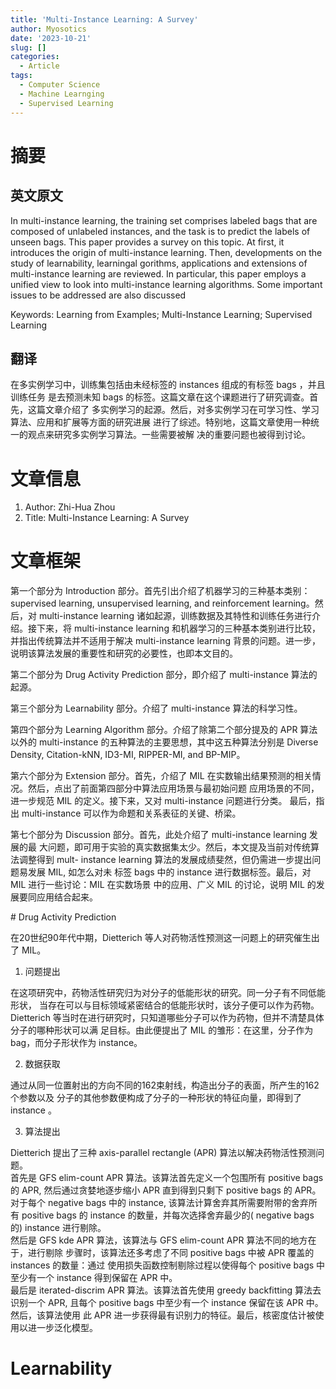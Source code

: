 ```yaml
---
title: 'Multi-Instance Learning: A Survey'
author: Myosotics
date: '2023-10-21'
slug: []
categories:
  - Article
tags:
  - Computer Science
  - Machine Learnging
  - Supervised Learning
---
```


# 摘要

## 英文原文

In multi-instance learning, the training set comprises labeled bags that are 
composed of unlabeled instances, and the task is to predict the labels of unseen 
bags. This paper provides a survey on this topic. At first, it introduces the 
origin of multi-instance learning. Then, developments on the study of 
learnability, learningal gorithms, applications and extensions of multi-instance
learning are reviewed. In particular, this paper employs a unified view to look
into multi-instance learning algorithms. Some important issues to be addressed 
are also discussed

Keywords: Learning from Examples; Multi-Instance Learning; Supervised Learning

## 翻译

在多实例学习中，训练集包括由未经标签的 instances 组成的有标签 bags ，并且训练任务
是去预测未知 bags 的标签。这篇文章在这个课题进行了研究调查。首先，这篇文章介绍了
多实例学习的起源。然后，对多实例学习在可学习性、学习算法、应用和扩展等方面的研究进展
进行了综述。特别地，这篇文章使用一种统一的观点来研究多实例学习算法。一些需要被解
决的重要问题也被得到讨论。

# 文章信息

1. Author: Zhi-Hua Zhou  
2. Title: Multi-Instance Learning: A Survey

# 文章框架

第一个部分为 Introduction 部分。首先引出介绍了机器学习的三种基本类别：supervised 
learning, unsupervised learning, and reinforcement learning。然后，对 multi-instance 
learning 诸如起源，训练数据及其特性和训练任务进行介绍。接下来，将 multi-instance 
learning 和机器学习的三种基本类别进行比较，并指出传统算法并不适用于解决 multi-instance 
learning 背景的问题。进一步，说明该算法发展的重要性和研究的必要性，也即本文目的。

第二个部分为 Drug Activity Prediction 部分，即介绍了 multi-instance 算法的起源。

第三个部分为 Learnability 部分。介绍了 multi-instance 算法的科学习性。

第四个部分为 Learning Algorithm 部分。介绍了除第二个部分提及的 APR 算法以外的
multi-instance 的五种算法的主要思想，其中这五种算法分别是 Diverse Density, 
Citation-kNN,  ID3-MI, RIPPER-MI, and BP-MIP。

第六个部分为 Extension 部分。首先，介绍了 MIL 在实数输出结果预测的相关情况。然后，点出了前面第四部分中算法应用场景与最初始问题
应用场景的不同，进一步规范 MIL 的定义。接下来，又对 multi-instance 问题进行分类。
最后，指出 multi-instance 可以作为命题和关系表征的关键、桥梁。

第七个部分为 Discussion 部分。首先，此处介绍了 multi-instance learning 发展的最
大问题，即可用于实验的真实数据集太少。然后，本文提及当前对传统算法调整得到 mult-
instance learning 算法的发展成绩斐然，但仍需进一步提出问题易发展 MIL, 如怎么对未
标签 bags 中的 instance 进行数据标签。最后，对 MIL 进行一些讨论：MIL 在实数场景
中的应用、广义 MIL 的讨论，说明 MIL 的发展要同应用结合起来。

 # Drug Activity Prediction
 
 在20世纪90年代中期，Dietterich 等人对药物活性预测这一问题上的研究催生出了 MIL。
 
1. 问题提出
 
在这项研究中，药物活性研究归为对分子的低能形状的研究。同一分子有不同低能形状，
当存在可以与目标领域紧密结合的低能形状时，该分子便可以作为药物。 Dietterich 等当时在进行研究时，只知道哪些分子可以作为药物，但并不清楚具体分子的哪种形状可以满
 足目标。由此便提出了 MIL 的雏形：在这里，分子作为 bag，而分子形状作为 instance。

2. 数据获取

通过从同一位置射出的方向不同的162束射线，构造出分子的表面，所产生的162个参数以及
分子的其他参数便构成了分子的一种形状的特征向量，即得到了 instance 。

3. 算法提出

Dietterich 提出了三种 axis-parallel rectangle (APR) 算法以解决药物活性预测问题。  
首先是 GFS elim-count APR 算法。该算法首先定义一个包围所有 positive bags 的 APR, 
然后通过贪婪地逐步缩小 APR 直到得到只剩下 positive bags 的 APR。对于每个 negative 
bags 中的 instance, 该算法计算舍弃其所需要附带的舍弃所有 positive bags 的
instance 的数量，并每次选择舍弃最少的( negative bags 的) instance 进行剔除。  
然后是 GFS kde APR 算法，该算法与 GFS elim-count APR 算法不同的地方在于，进行剔除
步骤时，该算法还多考虑了不同 positive bags 中被 APR 覆盖的instances 的数量：通过
使用损失函数控制剔除过程以使得每个 positive bags 中至少有一个 instance 得到保留在
APR 中。  
最后是 iterated-discrim APR 算法。该算法首先使用 greedy backfitting 算法去识别一个
APR, 且每个 positive bags 中至少有一个 instance 保留在该 APR 中。然后，该算法使用
此 APR 进一步获得最有识别力的特征。最后，核密度估计被使用以进一步泛化模型。

# Learnability




